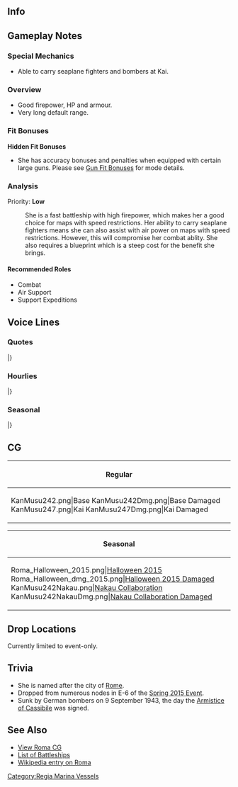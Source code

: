 ==Info==
{{KanmusuInfo|ID=242}}
{{KanmusuInfo|ID=247}}

==Gameplay Notes==
===Special Mechanics===
* Able to carry seaplane fighters and bombers at Kai.

===Overview===
* Good firepower, HP and armour.
* Very long default range.

===Fit Bonuses===
{{:{{BASEPAGENAME}}/Equipment Bonuses}}
'''Hidden Fit Bonuses'''
* She has accuracy bonuses and penalties when equipped with certain large guns. Please see [[Gun Fit Bonuses]] for mode details.

===Analysis===
Priority: '''Low'''

: She is a fast battleship with high firepower, which makes her a good choice for maps with speed restrictions. Her ability to carry seaplane fighters means she can also assist with air power on maps with speed restrictions. However, this will compromise her combat ablity. She also requires a blueprint which is a steep cost for the benefit she brings.

====Recommended Roles====
* Combat
* Air Support
* Support Expeditions

==Voice Lines==
===Quotes===
{{ShipquoteHeader}}
{{ShipquoteKai
|scenario = Introduction
|origin = Vittorio Veneto級戦艦四番艦、Romaです。よろしく。何？あまりジロジロ見ないでくださいね。
|translation = I'm the 4th ship of the Vittorio Veneto-class battleships, Roma. Nice to meet you. What? Please stop staring at me so much.
|audio = Roma-Intro.ogg
}} 
{{ShipquoteKai
|scenario = Library
|origin = Italia生まれの最新鋭艦よ。Vittorio Veneto級戦艦四番艦、Roma。
そうね、あの時は姉さんと一緒だったわ。あの化け物落とされた日。
忘れないわ、あの痛み。絶対に忘れないんだから。
|translation = I'm a state-of-the-art ship from Italy. 4th ship of the Vittorio Veneto-class battleships, Roma.
That's right, I was with my sister at the time. On the day that monster was dropped.<ref>Referring to the [https://en.wikipedia.org/wiki/Fritz_X Fritz X] guided bomb that sunk her.</ref>
I won't forget that pain. I will never forget.
|audio = Roma-Library_Intro.ogg
}}
{{ShipquoteKai
|scenario = Secretary 1
|origin = Buon giorno。Romaに御用でしょうか？
|translation = Good morning. Did you need me?
|audio = Roma-Sec1.mp3
}}
{{ShipquoteKai
|scenario = Secretary 1
|kai = yes
|origin = Vittorio Veneto級戦艦四番艦、Roma。戦闘配備に就きました。
|translation = 4th ship of the Vittorio Veneto-class battleships, Roma. Arriving on station.
|audio = RomaKai-Sec1.ogg 
}}
{{ShipquoteKai
|scenario = Secretary 2
|origin = 提督、このRomaに何かご命令が？そう？ならいいの。
|translation = Admiral, do you have orders for me? Really? That's fine then.
|audio = Roma-Secretary_2.ogg
}}
{{ShipquoteKai
|scenario = Secretary 3
|origin = 提督、何でしょう？私、左甲板やその辺触られるの、とても許せない気持ちになるのですが。反撃しても、いいのかしら？
|translation = Admiral, what is it? I have a feeling that I can't forgive you for touching my port deck. Is it alright if I fight back?<ref>The Fritz X hit her in the port side.</ref>
|audio = Roma-Secretary_3.ogg
}}
{{ShipquoteKai
|scenario = Secretary Idle
|origin = ちっくしょう、あの爆撃機…憶えてなさいよ。あ、提督？なに？私なにも言ってないわよ、なにも。気のせいじゃない？ほら、仕事仕事。
|translation = Damn that bomber... I'll remember this. Ah, Admiral? What is it? I didn't say anything, nothing at all. Aren't you just imagining things? Go on, get to work.
|audio = Roma-Secretary_Idle.ogg
}}
{{ShipquoteKai
|scenario = Secretary (Married)
|origin = 提督、なに？暇そうね。少しお相手してあげてもいいわよ。はっ、そんな意味な訳ないでしょ。その辺を散歩よ、散歩。行くわよ。
|translation = Admiral, what is it? You look like you've got some free time. You could keep me company a while. *sigh* I didn't mean it that way. I meant that we should take a walk over there. Let's go.
|audio = Roma-Wedding_Line.mp3
}}
{{ShipquoteKai
|scenario = Wedding
|origin = 何です？私、こう見えて忙しいんだけど。ん？この箱は何？開けてみろって？あ、じゃあ後で開けるわ。…えっ、ここでっ？！…今？
|translation = What is it? I'm busy if you can't tell. Hmmm? What's this box? "Open it and see"? Ah, I'll open it later then... Eh, here?! ...Now?
|audio = Roma-Wedding.ogg
}}
{{ShipquoteKai
|scenario = Player's Score
|origin = 情報確認ですか。ま、大切ではありますね。
|translation = Reviewing intelligence huh. Well, that's something important.
|audio = Roma-Player_Score.ogg
}}
{{ShipquoteKai
|scenario = Joining the Fleet
|origin = 戦艦、Roma。出撃するわ！姉さん、先に行くわよ！
|translation = Battleship Roma, sortieing! I'm going on ahead, nee-san!
|audio = Roma-Joining_A_Fleet.ogg
}}
{{ShipquoteKai
|scenario = Joining the Fleet
|kai = yes
|origin = 戦艦、Roma。出撃するわ！姉さん、大丈夫、心配しないで。
|translation = Battleship Roma, sortieing! I'll be fine nee-san, don't worry.
|audio = RomaKai-JoinFleet.ogg
}}
{{ShipquoteKai
|scenario = Equipment 1
|origin = 日本式の改修…まぁいいわ。ありがとう。お礼は言っておくわね。
|translation = A Japanese-style upgrade... Well it's fine. Thank you. You have my gratitude.
|audio = Roma-Equipment_1.ogg
}}
{{ShipquoteKai
|scenario = Equipment 2
|origin = Grazie。これなら…これなら行けるかもしれないわ。
|translation = Thanks. I think... I think I can do it with this.
|audio = Roma-Equipment_2.ogg
}}
{{ShipquoteKai
|scenario = Equipment 3
|origin = まあまあってとこね。
|translation = This is so-so.
|audio = Roma-Equipment_3.ogg
}}
{{ShipquoteKai
|scenario = Supply
|origin = Grazie。また、行くわ。任せて。
|translation = Thanks. I'll be heading out again. Leave it to me.
|audio = Roma-Supply.ogg
}}
{{ShipquoteKai
|scenario = Docking (Minor)
|origin = 少し修理をするわ。何？あまりジロジロ見ないで。
|translation = I'm going to get fixed up a bit. What? Don't stare at me so much.
|audio = Roma-Repair_Light_Damage.ogg
}}
{{ShipquoteKai
|scenario = Docking (Major)
|origin = ふん、ドック入りなんて。まぁいいか。…っ！だから、見るなって言ってるでしょっ！！
|translation = Humph, I need to go into the docks. Oh well... Hey! I told you not to stare at me!!
|audio = Roma-Repair_Medium_Damage.ogg
}}
{{ShipquoteKai
|scenario = Construction
|origin = 提督、新造艦が戦列に加わったようよ。
|translation = Admiral, a new ship has joined the front lines.
|audio = Roma-Ship_Construction.ogg
}}
{{ShipquoteKai
|scenario = Return From Sortie
|origin = 艦隊が戻りました。何です？あまり見ないでくださいね。
|translation = The fleet has returned. What is it? Please don't stare so much.
|audio = Roma-Return_From_Sortie.ogg
}}
{{ShipquoteKai
|scenario = Starting a Sortie
|origin =  Vittorio Veneto級戦艦、Roma。進発します！本気で行くわ、ついてきて！
|translation = Vittorio Veneto-class battleship, Roma. Departing! I'm going all out, follow me! 
|audio = Roma-Start_Sortie.ogg
}}
{{ShipquoteKai
|scenario = Starting a Battle
|origin = 敵艦隊を見つけたわ。砲戦、用意。よーし、行くわよ。全砲門…開け！
|translation = The enemy fleet has been found. Prepare for combat. Alright, here I go. All guns... open fire!
|audio = Roma-Battle_Start.ogg
}}
{{ShipquoteKai
|scenario = Starting a Battle
|kai = yes
|origin = 敵艦隊を見つけたわ。砲戦、用意。全力で潰すわよ。全砲門…開け！
|translation = The enemy fleet has been found. Prepare for combat. I'll crush you with my full strength. All guns... open fire!
|audio = RomaKai-BattleStart.ogg
}}
{{ShipquoteKai
|scenario = Attack
|origin = 攻撃を開始する。主砲、撃て！
|translation = Commencing attack. Main guns, Fire! 
|audio = Roma-Attack.ogg
}}
{{ShipquoteKai
|scenario = Attack
|kai = yes
|origin = 戦艦、Roma、砲撃を開始する。主砲、撃て！
|translation = Battleship Roma, beginning shelling. Main guns, fire!
|audio = RomaKai-Attack.ogg
}}
{{ShipquoteKai
|scenario = Air Battle/ Daytime Spotting/ Night Battle Attack
|origin = よし！火力を正面の敵艦に指向する。撃て、撃て！
|translation =Alright! Concentrate fire on the lead enemy ship. Fire, fire!
|audio = Roma-Night_Attack.ogg
}}
{{ShipquoteKai
|scenario = Air Battle/ Daytime Spotting/ Night Battle Attack
|kai = yes
|origin = 三連装主砲はおもちゃじゃないの。いい？目にものを見せてあげるわ。
|translation = Triple cannons are not toys. Got it? I'm going to teach you a lesson! 
|audio = RomaKai-NightAttack.ogg
}}
{{ShipquoteKai
|scenario = Night Battle
|origin =夜戦…と言うやつですか？いいでしょう、やってみます。Roma、突撃する！ 
|translation = Is this... what you call a night battle? Alright then, I'll give it a shot. Roma, charging in!
|audio = Roma-Night_Battle.ogg
}}
{{ShipquoteKai
|scenario = Night Battle
|kai = yes
|origin =夜戦も慣れてきたわ。いい？このRomaについてきなさい！全艦、突撃！
|translation = I've gotten used to night battles. Ready? Follow me! All ships, charge!
|audio = RomaKai-NightBattle.ogg
}}
{{ShipquoteKai
|scenario = MVP
|origin =あ、そう、私？ふーん、また私なの？　いいけれど、別に。まあ、嬉しくはあるわね。
|translation = Ah, me, really? Humph, me again? That's fine, I don't mind. Well, I do feel happy.
|audio = Roma-MVP.ogg
}} 
{{ShipquoteKai
|scenario = Minor Damage 1
|origin =ちぃっ！痛いじゃない…憶えてなさいよ。
|translation = Tch! That hurts... I'll remember this.
|audio = Roma-Minor_Damage_1.ogg
}}
{{ShipquoteKai
|scenario = Minor Damage 1
|kai = yes
|origin = ちっ…痛いじゃない。でも…あの痛みに比べれば…！
|translation = Tch... That hurt. But... compared to that pain...!<ref>The pain of the Fritz X strike.</ref>
|audio = RomaKai-MinorDamage1.ogg
}}
{{ShipquoteKai
|scenario = Minor Damage 2
|origin =やだっ、そ、そこは…なんて奴っ！今に見てろ！ 
|translation = No, th-that's... How dare you! Look at what you did!
|audio = Roma-Minor_Damage_2.ogg
}}
{{ShipquoteKai
|scenario = Minor Damage 2
|kai = yes
|origin =やだっ！？そ、そこは…ちっくしょう、今に見てなさいよ…
|translation = No!? Th-that place is... Damnit, I'll show you...
|audio = RomaKai-MinorDamage2.ogg
}}
{{ShipquoteKai
|scenario = Major Damage
|origin =直撃？！やられたの？そう、まだ大丈夫ね。今度は、沈むもんかっ！
|translation = A direct hit?! Am I done for? I see, I'm still fine. I won't sink this time!
|audio = Roma-Moderately_Damaged.ogg
}}
{{ShipquoteKai
|scenario = Sunk
|origin =え？やだ、嘘…私…また沈むの？そんなばかな…や、やだ…姉さん…
|translation = Eh? No way... I'm... sinking again? How could this happen... N-no... Nee-san...
|audio = Roma-Sunk.ogg
}}
|}<references/>

{{clear}}

===Hourlies===
{{ShipquoteHeader | type = hourly}}
{{ShipquoteKai
|scenario = 00:00 
|origin = 提督、日付が変わったわ。今日は私、Romaが秘書艦を務めるわ。なに？不服なの？
|translation = Admiral, the date has changed. Today I, Roma, will serving as your secretary ship. What? You got a problem with that?
|audio = RomaKai-Hourly_0000.ogg
}}
{{ShipquoteKai
|scenario = 01:00 
|origin = マルヒト…マル、マル。まだ慣れないわ、この言い方。あってるわよね？ねぇ？
|translation = 01...00. I'm still not used to this way of speaking. Did I get it right? Hey?	
|audio = RomaKai-Hourly_0100.ogg
}}
{{ShipquoteKai
|scenario = 02:00 
|origin = マルフタ…マル、マル。マルフタ…マル、マル。よし、完璧ね。覚えたわ。
|translation = 02... 00. 02... 00. Alright, I got it. I remember now.
|audio = RomaKai-Hourly_0200.ogg
}}
{{ShipquoteKai
|scenario = 03:00 
|origin = マルサン…マル、マル。もう三時。少し眠くなるわね。提督は眠くならないの？
|translation = 03... 00. It's already 3 o'clock. I'm a bit sleepy. Aren't you sleepy, Admiral?
|audio = RomaKai-Hourly_0300.ogg
}}
{{ShipquoteKai
|scenario = 04:00 
|origin = マルヨン…マル、マル。もう朝じゃない。さすがに連日続けるとお肌に悪そうよ？
|translation = 04... 00. It's already morning. It's definitely bad for your skin if you continue like this every day you know?
|audio = RomaKai-Hourly_0400.ogg
}}
{{ShipquoteKai
|scenario = 05:00 
|origin = マルゴー…マル、マル。皆を起こすわよ。いい？…提督、あなた、今頃眠そうね。
|translation = 05... 00. I'm going to go wake everyone up now. Alright? ...You're looking sleepy now, Admiral.
|audio = RomaKai-Hourly_0500.ogg
}}
{{ShipquoteKai
|scenario = 06:00 
|origin = マルロク…マル、マル。さぁ、朝食はどうしようかしら。昨日のパンでいい？
|translation = 06... 00. Now, what would you like for breakfast? Is yesterday's bread fine?	
|audio = RomaKai-Hourly_0600.ogg
}}
{{ShipquoteKai
|scenario = 07:00 
|origin = マルナナ…マル、マル。提督、あなた、眠そうだからcappuccinoにしたわ。おかわりいる？
|translation = 07... 00. I made a cappuchino for you since you look sleepy, Admiral. Would you like seconds?
|audio = RomaKai-Hourly_0700.ogg
}}
{{ShipquoteKai
|scenario = 08:00 
|origin = マルハチ…マル、マル。さぁ、お仕事しましょ？艦隊を出しましょう。西方？南方？
|translation = 08... 00. Now, shall we get to work? Let's send out the fleet. Westwards? Southwards?
|audio = RomaKai-Hourly_0800.ogg
}}
{{ShipquoteKai
|scenario = 09:00 
|origin = マルキュウ…マルマル。あれが、日本の高速戦艦「霧島」、か。ふ～ん。
|translation = 09... 00. So that's Japan's fast battleship, "Kirishima" huh. Humph.
|audio = RomaKai-Hourly_0900.ogg
}}
{{ShipquoteKai
|scenario = 10:00 
|origin = ヒトマル…マル、マル。え、霧島と？そうね、一度やりあってみたい気も…するわ。
|translation = 10... 00. Eh, with Kirishima? Yeah, I feel like having a match... with her.
|audio = RomaKai-Hourly_1000.ogg
}}
{{ShipquoteKai
|scenario = 11:00 
|origin = ヒトヒト…マル、マル。もうお昼。早いわね。お昼はどうするの？マミーヤかしら？
|translation = 11... 00. It's already noon. Time flies. What would you like for lunch? How about going to Mamiya's?
|audio = RomaKai-Hourly_1100.ogg
}}
{{ShipquoteKai
|scenario = 12:00 
|origin = ヒトフタ…マル、マル。日本のお昼はシンプルよね。これで夜まで持つのかしら？
|translation = 12... 00. Japanese lunches are quite simple. Will this keep you filled until dinner?
|audio = RomaKai-Hourly_1200.ogg
}}
{{ShipquoteKai
|scenario = 13:00 
|origin = ヒトサン…マル、マル。あの、カッツカレーという料理は、少し驚くわね。Risottoの一種かしら？独特ね。パワフルだわ。
|translation = 13... 00. This dish you call "katsu curry" surprises me a bit. Is it a type of risotto? It's quite peculiar. It's powerful.<ref>[https://en.wikipedia.org/wiki/Risotto Risotto] is a kind of creamy rice dish.</ref>
|audio = RomaKai-Hourly_1300.ogg
}}
{{ShipquoteKai
|scenario = 14:00 
|origin = ヒトヨン…マル、マル。Bismarck？ええ、知ってるわ。名前だけだけど…有名よ。
|translation = 14... 00. Bismarck? Yes, I know who she is. Just by name though... She's famous.
|audio = RomaKai-Hourly_1400.ogg
}}
{{ShipquoteKai
|scenario = 15:00 
|origin = ヒトゴー…マル、マル。あ、霧島。何ですか？私に何かご用？あ、このメガネですか？
|translation = 15... 00. Ah, Kirishima. What is it? Do you need something from me? Ah, these glasses?
|audio = RomaKai-Hourly_1500.ogg
}}
{{ShipquoteKai
|scenario = 16:00 
|origin = ヒトロク…マル、マル。少し、緊張したわ。霧島…悪い人では無さそうね。…むぅ。
|translation = 16... 00. That was a bit nerve wracking. Kirishima... doesn't seem like a bad person... Yup.
|audio = RomaKai-Hourly_1600.ogg
}}
{{ShipquoteKai
|scenario = 17:00 
|origin = ヒトナナ…マル、マル。日が落ちるわね。今日も疲れたわ。提督はどう？そう？
|translation = 17... 00. The sun is setting. Today was tiring too. How are you feeling, Admiral? Is that so?
|audio = RomaKai-Hourly_1700.ogg
}}
{{ShipquoteKai
|scenario = 18:00 
|origin = ヒトハチ…マル、マル。提督、夕食はどうします？へっ？金剛？霧島？！なになにっ？！
|translation = 18... 00. What would you like for dinner, Admiral? Huh? Kongou? Kirishima?! What's happening?!
|audio = RomaKai-Hourly_1800.ogg
}}
{{ShipquoteKai
|scenario = 19:00 
|origin = ヒトキュウ…マル、マル。高速戦艦の会ってなに？え、えぇっ？！わ、私も？えぇ～っ？！
|translation = 19... 00. What do you mean by "A fast battleship meetup"? E-eeeh?! I-including me? Eeeeh~?!
|audio = RomaKai-Hourly_1900.ogg
}}
{{ShipquoteKai
|scenario = 20:00 
|origin = フタマル…マル、マル。このニホンシューという白ワイン、いける！提督、飲んでる？
|translation = 20...00. This white wine you call "nihonshu" isn't bad! Would you like some, Admiral?<ref>Referring to [https://en.wikipedia.org/wiki/Sake sake].</ref>
|audio = RomaKai-Hourly_2000.ogg
}}
{{ShipquoteKai
|scenario = 21:00 
|origin = フタヒト…はぁ、やっと帰ったわ。日本の戦艦は人見知りとかしないのかしら？
|translation = 21... *sigh* It's finally over. Do Japanese battleships just not feel any shame?
|audio = RomaKai-Hourly_2100.ogg
}}
{{ShipquoteKai
|scenario = 22:00 
|origin = フタフタ…マル、マル。あ、姉さん。大丈夫、ちゃんとやってます。心配しないで。
|translation = 22... 00. Ah, nee-san. I'm fine, I'm doing my duties properly. Don't worry.
|audio = RomaKai-Hourly_2200.ogg
}}
{{ShipquoteKai
|scenario = 23:00 
|origin = フタサン…マル、マル。え？私、お酒臭い…ですか？き、霧島達のせいです！
|translation = 23... 00. Eh? I stink... of alcohol? I-it's the fault of Kirishima and the others!
|audio = RomaKai-Hourly_2300.ogg
}}
|} <references/>

{{clear}}

===Seasonal===
{{SeasonalHeaderOld}}
{{SeasonalQuote
|scenario = [[Seasonal/Rainy_Season_2015|Rainy Season 2015]]
|origin = 梅雨…ふーん、これが梅雨か。雨が多いけど、空襲も少ないから、悪くは無いわ。
|translation =	The rainy season… Hmmm, so this is the rainy season. There’s a lot of rain, but since there are less air raids, this isn’t so bad.
|audio = Roma_Rainy_Secretary_1.ogg
|notes =
}}
{{SeasonalQuote
|scenario = [[Seasonal/Early_Summer_Season_Update|Early Summer 2015]]
|origin = 大分暑くなってきたけれど、もうすぐ夏か。……姉さん、水着新調したんだ……ふぅん。
|translation =	It’s gotten really hot, it’s almost summer. …You’ve got a new swimsuit, nee-san… Hmm.
|audio = Roma_Early_Summer_HQ.ogg
|notes =
}}
{{SeasonalQuote
|scenario = [[Seasonal/Mid_Summer_Season_Update|Midsummer 2015]]
|origin = 姉さん、提督と泳ぎに行くの？ …仕方ない、自分も付き合うか 一応…水着も買ってあるし…
|translation =	Are you going swimming with the Admiral, neesan? …I guess I’ll come along too… I did buy a swimsuit...
|audio = Roma_Mid_Summer.ogg
|notes =
}}
{{SeasonalQuote
|scenario = [[Seasonal/Christmas_2015|Christmas 2015]]
|origin = Buone feste。提督、メリークリスマス！だけど、ねえさん…少しやりすぎ。もう…
|translation =	Happy holidays. Merry Christmas, Admiral! Though… you’re too much, nee-san. Jeez…
|audio = Roma_Christmas_2015_Sec1.ogg
|notes =
}}
{{SeasonalQuote
|scenario = [[Seasonal/End_of_Year_2015|End of Year 2015]]
|origin = 年末の大掃除か。必要かもね。姉さんの部屋ひどいから。手伝いに行こうかな。
|translation =	It’s the end of year spring clean. It’s something necessary. Your room is a disaster, nee-san. I geuss I’ll help you.
|audio = Roma_Year_End_2015_Sec1.ogg
|notes = 
}}
{{SeasonalQuote
|scenario = [[Seasonal/New_Year_2016|New Year 2016]]
|origin = Buon anno！提督、新年おめでとうございます。今年もねさんと私、Roma、をよろしく。
|translation =	Happy New Year! Happy New Year, Admiral. Please take care of my sister and I this year too.
|audio = Roma_New_Years_Day_2016_Sec1.ogg
|notes = 
}}
{{SeasonalQuote
|scenario = [[Seasonal/Setsubun_2016|Setsubun 2016]]
|origin = セッツ…ブーン？ いや違うでしょ、発音が。「セツブンガー」これでしょ？えぇ？違うの？日本語は難しいわね。
|translation =	Settsu… buun? No that’s not the right pronounciation. “Setsubungaa”, like that? Eh? Still wrong? Japanese is hard.
|audio = Roma_Setsubun_2016_Sec1.ogg
|notes = 
}}
{{SeasonalQuote
|scenario = [[Seasonal/Valentine%27s_Day_2016|Valentine’s Day 2016]]
|origin = 一応用意してあるわ、チョコレート…何、要らないの？要るの？…あぁ、そう。ふぅーん〜
|translation =	I made some chocolates for you just this once… What, do you want them? Or not? …Ah, I see. Humph~
|audio = Roma_Valentine_Sec1.ogg
|notes = 
}}
{{SeasonalQuote
|scenario = [[Seasonal/White_Day_2016|White Day 2016]]
|origin = これは、なに？チョコのお返し？ふーん…日本文化って義理堅いのね。一応、いただくわ。
|translation =	What’s this? In return for the chocolates? Humph… Japanese culture sure is dutybound. I’ll accept just this once.
|audio = Roma_White_Day_2016.ogg
|notes = 
}}
{{SeasonalQuote
|scenario = [[Seasonal/Coming_of_Spring_2016|Spring 2016]]
|origin = 春。ふん…これが、さくら…悪くはないわね。えぇ、お花見？いこうかなぁ。
|translation =	Spring. Hmmm… so these are sakura… Not bad. Eh, cherry blossom viewing? I suppose we could.
|audio = Roma_Spring_2016_Sec1.mp3
|notes = 
}}
{{SeasonalQuote
|scenario = [[Seasonal/Third_Anniversary|3rd Anniversary]]
|origin = ふん。三周年なんだ。そう。それは、おめでとう。…私も、祝福します。…な、何よ？
|translation =	Humph. It’s the 3rd Anniversary. I see. Well, congratulations… My blessings…. Wh-what?
|audio = Roma_3rd_Anniversary_Sec1.mp3
|notes = 
}}
{{SeasonalQuote
|scenario = [[Seasonal/Fifth_Anniversary|5th Anniversary]]
|origin = 提督、おめでとう。この記念の日にあなたと居られて、私も少し嬉しいは。本当よ。
|translation =	Congratulations, Admiral. I’m a bit happy that I can spend this day of celebration with you. I really am.
|audio = Roma_5th_Anniversary_Sec1.mp3
|notes = 
}}
|}<references/>

{{clear}}

==CG==
{| class="mw-collapsible mw-collapsed wikitable" style="width: 100%;"
!Regular
|-
|<gallery>
KanMusu242.png|Base
KanMusu242Dmg.png|Base Damaged
KanMusu247.png|Kai
KanMusu247Dmg.png|Kai Damaged
</gallery>
|}

{| class="mw-collapsible mw-collapsed wikitable" style="width: 100%;"
!Seasonal
|-
|<gallery>
Roma_Halloween_2015.png|[[ Seasonal/Halloween_2015|Halloween 2015]]
Roma_Halloween_dmg_2015.png|[[ Seasonal/Halloween_2015|Halloween 2015 Damaged]]
KanMusu242Nakau.png|[[Seasonal/Nakau_Collaboration|Nakau Collaboration]]
KanMusu242NakauDmg.png|[[Seasonal/Nakau_Collaboration|Nakau Collaboration Damaged]]
</gallery>
|}

==Drop Locations==
Currently limited to event-only.

==Trivia==
*She is named after the city of [https://en.wikipedia.org/wiki/Rome Rome].
*Dropped from numerous nodes in E-6 of the [[Spring 2015 Event]].
*Sunk by German bombers on 9 September 1943, the day the [[wikipedia:Armistice of Cassibile|Armistice of Cassibile]] was signed.

==See Also==
*[[Roma/Gallery|View Roma CG]]
*[[EliteBB|List of Battleships]]
*[[wikipedia:Italian_battleship_Roma_(1940)|Wikipedia entry on Roma]]

{{shiplist}}
[[Category:Regia Marina Vessels]]